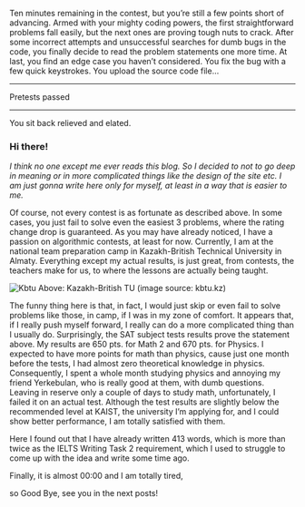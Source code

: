 
<PostInit id="getting-out-of-the-comfort-zone" />

Ten minutes remaining in the contest,
but you’re still a few points short of advancing. Armed with your mighty coding powers,
the first straightforward problems fall easily, but the next ones are proving tough nuts to crack.
After some incorrect attempts and unsuccessful searches for dumb bugs in the code, you finally decide
to read the problem statements one more time. At last, you find an edge case you haven’t considered.
You fix the bug with a few quick keystrokes. You upload the source code file…

<hr />
<p style={{ color: 'green' }}>Pretests passed</p>
<hr />
You sit back relieved and elated.

### Hi there!

<i>
  I think no one except me ever reads this blog. So I decided to not to go deep
  in meaning or in more complicated things like the design of the site etc. I am
  just gonna write here only for myself, at least in a way that is easier to me.
</i>

Of course, not every contest is as fortunate as described above. In some cases, you just fail to solve even the easiest 3 problems, where the rating change drop is guaranteed.
As you may have already noticed, I have a passion on algorithmic contests, at least for now.
Currently, I am at the national team preparation camp in Kazakh-British Technical University in Almaty. Everything except my actual results, is just great, from contests, the teachers make for us, to where the lessons are actually being taught.

![Kbtu](/img/kbtu.jpg 'KBTU')
Above: Kazakh-British TU (image source: kbtu.kz)

The funny thing here is that, in fact, I would just skip or even fail to solve problems like those, in camp, if I was in my zone of comfort. It appears that, if I really push myself forward, I really can do a more complicated thing than I usually do.
Surprisingly, the SAT subject tests results prove the statement above. My results are 650 pts. for Math 2 and 670 pts. for Physics. I expected to have more points for math than physics, cause just one month before the tests, I had almost zero theoretical knowledge in physics. Consequently, I spent a whole month studying physics and annoying my friend Yerkebulan, who is really good at them, with dumb questions. Leaving in reserve only a couple of days to study math, unfortunately, I failed it on an actual test. Although the test results are slightly below the recommended level at KAIST, the university I’m applying for, and I could show better performance, I am totally satisfied with them.

Here I found out that I have already written 413 words, which is more than twice as the IELTS Writing Task 2 requirement, which I used to struggle to come up with the idea and write some time ago.

Finally, it is almost 00:00 and I am totally tired,

so Good Bye, see you in the next posts!
